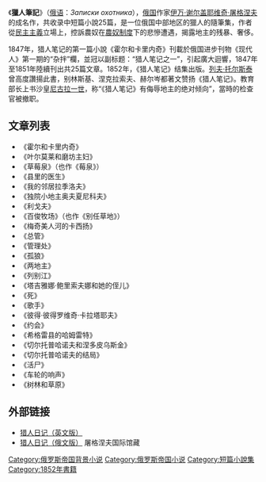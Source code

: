 《'''獵人筆記'''》（[[俄语|俄语]]：''Записки охотника''），[[俄罗斯帝国|俄国]]作家[[伊万·谢尔盖耶维奇·屠格涅夫|伊万·谢尔盖耶维奇·屠格涅夫]]的成名作，共收录中短篇小說25篇，是一位俄国中部地区的獵人的隨筆集，作者從[[民主主義|民主主義]]立場上，控訴農奴在[[農奴制度|農奴制度]]下的悲慘遭遇，揭露地主的残暴、奢侈。

1847年，猎人笔记的第一篇小說《霍尔和卡里内奇》刊載於俄国进步刊物《现代人》第一期的“杂拌”欄，並冠以副标题：“猎人笔记之一”，引起廣大迴響，1847年至1851年陸續刊出共25篇文章。1852年，《猎人笔记》结集出版。[[列夫·托尔斯泰|列夫·托尔斯泰]]曾高度讚揚此書，别林斯基、涅克拉索夫、赫尔岑都著文赞扬《猎人笔记》。教育部长上书沙皇[[尼古拉一世_(俄国)|尼古拉一世]]，称“《猎人笔记》有侮辱地主的绝对倾向”，當時的检查官被撤职。

==文章列表==
*《霍尔和卡里内奇》
*《叶尔莫莱和磨坊主妇》
*《草莓泉》（也作《莓泉》）
*《县里的医生》
*《我的邻居拉季洛夫》
*《独院小地主奥夫夏尼科夫》
*《利戈夫》
*《百俊牧场》（也作《别任草地》）
*《梅奇美人河的卡西扬》
*《总管》
*《管理处》
*《孤狼》
*《两地主》
*《列别江》
*《塔吉雅娜·鲍里索夫娜和她的侄儿》
*《死》
*《歌手》
*《彼得·彼得罗维奇·卡拉塔耶夫》
*《约会》
*《希格雷县的哈姆雷特》
*《切尔托普哈诺夫和涅多皮乌斯金》
*《切尔托普哈诺夫的结局》
*《活尸》
*《车轮的响声》
*《树林和草原》

==外部链接==
* [http://etext.library.adelaide.edu.au/t/turgenev/ivan/t93s/t93s.html 猎人日记（英文版）] {{Wayback|url=http://etext.library.adelaide.edu.au/t/turgenev/ivan/t93s/t93s.html |date=20090206234741 }}
* [http://ilibrary.ru/text/1204/ 猎人日记（俄文版）] {{Wayback|url=http://ilibrary.ru/text/1204/ |date=20110927045155 }} 屠格涅夫国际馆藏

{{Authority control}}
{{DEFAULTSORT:Записки охотника}}
[[Category:俄罗斯帝国背景小说|Category:俄罗斯帝国背景小说]]
[[Category:俄罗斯帝国小说|Category:俄罗斯帝国小说]]
[[Category:短篇小說集|Category:短篇小說集]]
[[Category:1852年書籍|Category:1852年書籍]]